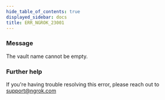 ```yaml
---
hide_table_of_contents: true
displayed_sidebar: docs
title: ERR_NGROK_23001
---
```


### Message

The vault name cannot be empty.

<ErrorDetails />

### Further help

If you're having trouble resolving this error, please reach out to [support@ngrok.com](mailto:support@ngrok.com?subject=Help%20with%20ERR_NGROK_23001)
